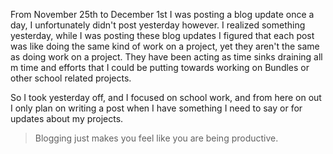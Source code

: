 

From November 25th to December 1st I was posting a blog update once a day, I unfortunately didn't post yesterday however. I realized something yesterday, while I was posting these blog updates I figured that each post was like doing the same kind of work on a project, yet they aren't the same as doing work on a project. They have been acting as time sinks draining all m time and efforts that I could be putting towards working on Bundles or other school related projects.

So I took yesterday off, and I focused on school work, and from here on out I only plan on writing a post when I have something I need to say or for updates about my projects.

> Blogging just makes you feel like you are being productive.
